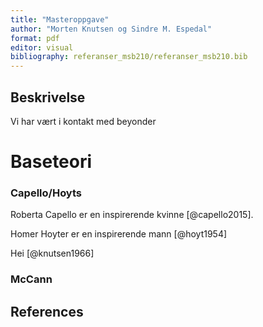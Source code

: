 ```yaml
---
title: "Masteroppgave"
author: "Morten Knutsen og Sindre M. Espedal"
format: pdf
editor: visual
bibliography: referanser_msb210/referanser_msb210.bib
---
```


## Beskrivelse

Vi har vært i kontakt med beyonder

# Baseteori

### Capello/Hoyts

Roberta Capello er en inspirerende kvinne [@capello2015].

Homer Hoyter er en inspirerende mann [@hoyt1954]

Hei [@knutsen1966]

### McCann

## References
